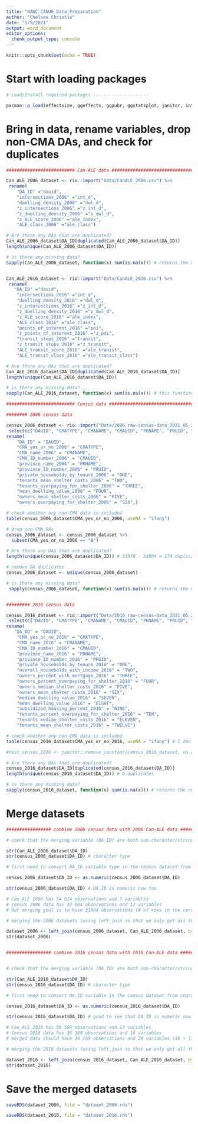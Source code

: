 ---
title: "HAWC_CANUE_Data_Preparation"
author: "Chelsea Christie"
date: "5/9/2021"
output: word_document
editor_options: 
  chunk_output_type: console
---

```{r setup, include=FALSE}
knitr::opts_chunk$set(echo = TRUE)
```


# Start with loading packages

```{r load_packages, echo=FALSE}

# Load/Install required packages ---------------------

pacman::p_load(effectsize, ggeffects, ggpubr, ggstatsplot, janitor, interactions, jtools, knitr, parameters, rio, remotes, report, rstatix, tidyverse,  see, sjPlot, sjmisc) # load/install required packages

```

# Bring in data, rename variables, drop non-CMA DAs, and check for duplicates

```{r}

########################## Can-ALE data ##########################################

Can_ALE_2006_dataset <- rio::import("Data/CanALE_2006.csv") %>% 
 rename(
    "DA_ID" ="dauid",
    "intersections_2006" ="int_d",
    "dwelling_density_2006" ="dwl_d",
    "z_intersections_2006" ="z_int_d",
    "z_dwelling_density_2006" ="z_dwl_d",
    "z_ALE_score_2006" ="ale_index",
    "ALE_class_2006" ="ale_class")

# Are there any DAs that are duplicated?
Can_ALE_2006_dataset$DA_ID[duplicated(Can_ALE_2006_dataset$DA_ID)] 
length(unique(Can_ALE_2006_dataset$DA_ID))

# is there any missing data?
sapply(Can_ALE_2006_dataset, function(x) sum(is.na(x))) # returns the number of missing values there are for each variable


Can_ALE_2016_dataset <- rio::import("Data/CanALE_2016.csv") %>% 
 rename(
   "DA_ID" ="dauid",
    "intersections_2016" ="int_d",
    "dwelling_density_2016" ="dwl_d",
    "z_intersections_2016" ="z_int_d",
    "z_dwelling_density_2016" ="z_dwl_d",
    "z_ALE_score_2016" ="ale_index",
    "ALE_class_2016" ="ale_class",
    "points_of_interest_2016" ="poi",
    "z_points_of_interest_2016" ="z_poi",
    "transit_stops_2016" ="transit",
    "z_transit_stops_2016" ="z_transit",
    "ALE_transit_score_2016" ="ale_tranist",
    "ALE_transit_class_2016" ="ale_transit_class")

# Are there any DAs that are duplicated?
Can_ALE_2016_dataset$DA_ID[duplicated(Can_ALE_2016_dataset$DA_ID)] 
length(unique(Can_ALE_2016_dataset$DA_ID))

# is there any missing data?
sapply(Can_ALE_2016_dataset, function(x) sum(is.na(x))) # this function returns the number of missing values there are for each variable

########################## Census data ##########################################

######## 2006 census data

census_2006_dataset <- rio::import("Data/2006_raw-census-data_2021_05_28.xls") %>% 
 select(c("DAUID", "CMATYPE", "CMANAME", "CMAUID", "PRNAME", "PRUID", "ONE", "TWO", "THREE", "FOUR", "FIVE", "SIX")) %>%
rename(
    "DA_ID" = "DAUID",
    "CMA_yes_or_no_2006" = "CMATYPE",
    "CMA_name_2006" = "CMANAME",
    "CMA_ID_number_2006" = "CMAUID",
    "province_name_2006" = "PRNAME",
    "province_ID_number_2006" = "PRUID",
    "private_households_by_tenure_2006" = "ONE",
    "tenants_mean_shelter_costs_2006" = "TWO",
    "tenants_overpaying_for_shelter_2006" = "THREE",
    "mean_dwelling_value_2006" = "FOUR",
    "owners_mean_shelter_costs_2006" = "FIVE",
    "owners_overpaying_for_shelter_2006" = "SIX",)

# check whether any non-CMA data is included
table(census_2006_dataset$CMA_yes_or_no_2006, useNA = "ifany")

# drop non-CMA DAs 
census_2006_dataset <- census_2006_dataset %>% 
  subset(CMA_yes_or_no_2006 == "B")

# Are there any DAs that are duplicated?
length(unique(census_2006_dataset$DA_ID)) # 33978 - 33804 = 174 duplicates

# remove DA duplicates
census_2006_dataset <- unique(census_2006_dataset)

# is there any missing data?
 sapply(census_2006_dataset, function(x) sum(is.na(x))) # returns the number of missing values there are for each variable


######### 2016 census data

census_2016_dataset <- rio::import("Data/2016_raw-census-data_2021_05_28.xls") %>% 
 select(c("DAUID", "CMATYPE", "CMANAME", "CMAUID", "PRNAME", "PRUID", "ONE", "TWO", "THREE", "FOUR", "FIVE", "SIX", "SEVEN", "EIGHT", "NINE", "TEN", "ELEVEN", "TWELVE")) %>%
rename(
   "DA_ID" = "DAUID",
    "CMA_yes_or_no_2016" = "CMATYPE",
    "CMA_name_2016" = "CMANAME",
    "CMA_ID_number_2016" = "CMAUID",
    "province_name_2016" = "PRNAME",
    "province_ID_number_2016" = "PRUID",
    "private_households_by_tenure_2016" = "ONE",
    "overall_households_with_income_2016" = "TWO",
    "owners_percent_with_mortgage_2016" = "THREE",
    "owners_percent_overpaying_for_shelter_2016" = "FOUR",
    "owners_median_shelter_costs_2016" = "FIVE",
    "owners_mean_shelter_costs_2016" = "SIX",
    "median_dwelling_value_2016" = "SEVEN",
    "mean_dwelling_value_2016" = "EIGHT",
    "subsidized_housing_percent_2016" = "NINE",
    "tenants_percent_overpaying_for_shelter_2016" = "TEN",
    "tenants_median_shelter_costs_2016" = "ELEVEN",
    "tenants_mean_shelter_costs_2016" = "TWELVE")

# check whether any non-CMA data is included
table(census_2016_dataset$CMA_yes_or_no_2016, useNA = "ifany") # I don't know why this code worked for 2006, but not 2016...

#test_census_2016 <- janitor::remove_constant(census_2016_dataset, na.rm = TRUE, quiet = FALSE)  # this code would remove all variables, where every case has the same value -- just ran it once to check that CMATYPE was the same value for all rows

# Are there any DAs that are duplicated?
census_2016_dataset$DA_ID[duplicated(census_2016_dataset$DA_ID)] 
length(unique(census_2016_dataset$DA_ID)) # 0 duplicates

# is there any missing data?
sapply(census_2016_dataset, function(x) sum(is.na(x))) # returns the number of missing values there are for each variable

```

# Merge datasets

```{r}

################# combine 2006 census data with 2006 Can-ALE data ##############################

# check that the merging variable (DA_ID) are both non-character/string variable types in both datasets

str(Can_ALE_2006_dataset$DA_ID)
str(census_2006_dataset$DA_ID) # character type

# first need to convert DA_ID variable type in the census dataset from character type to numeric 

census_2006_dataset$DA_ID <- as.numeric(census_2006_dataset$DA_ID)

str(census_2006_dataset$DA_ID) # DA_ID is numeric now too

# Can_ALE 2006 has 54 624 observations and 7 variables
# Census 2006 data has 33 804 observations and 12 variables
# Our merging goal is to have 33804 observations (# of rows in the census_2006 dataset that is already restricted to CMA DAs) and 18 variables (12 + 7 - 1 (for the duplicated DA_ID variable))

# merging the 2006 datasets (using left_join so that we only get all the rows included in the census_2006_dataset)

dataset_2006 <- left_join(census_2006_dataset, Can_ALE_2006_dataset, by="DA_ID")
str(dataset_2006) 


################# combine 2016 census data with 2016 Can-ALE data ##############################


# check that the merging variable (DA_ID) are both non-character/string variable types in both datasets

str(Can_ALE_2016_dataset$DA_ID)
str(census_2016_dataset$DA_ID) # character type

# first need to convert DA_ID variable in the census dataset from character to numeric type

census_2016_dataset$DA_ID <- as.numeric(census_2016_dataset$DA_ID)

str(census_2016_dataset$DA_ID) # good to see that DA_ID is numeric now too

# Can_ALE 2016 has 56 589 observations and 13 variables
# Census 2016 data has 36 169 observations and 18 variables
# merged data should have 36 169 observations and 30 variables (18 + 13 - 1 (for the duplicated DA_ID variable)

# merging the 2016 datasets (using left_join so that we only get all the rows included in the census_2016_dataset)

dataset_2016 <- left_join(census_2016_dataset, Can_ALE_2016_dataset, by="DA_ID")
str(dataset_2016)

```

# Save the merged datasets 

```{r}

saveRDS(dataset_2006, file = "dataset_2006.rds")

saveRDS(dataset_2016, file = "dataset_2016.rds")


```


